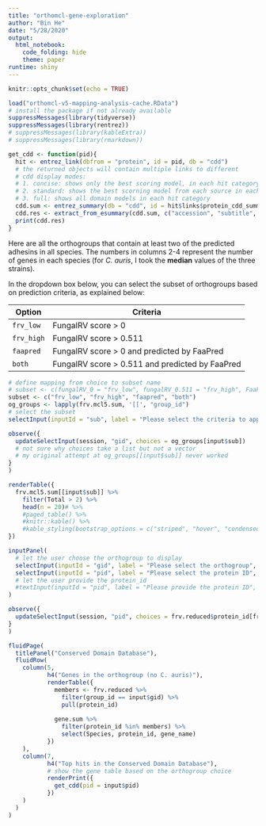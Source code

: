 ```yaml
---
title: "orthomcl-gene-exploration"
author: "Bin He"
date: "5/28/2020"
output: 
  html_notebook: 
    code_folding: hide
    theme: paper
runtime: shiny
---
```


```r
knitr::opts_chunk$set(echo = TRUE)
```

```r
load("orthomcl-v5-mapping-analysis-cache.RData")
# install the package if not already available
suppressMessages(library(tidyverse))
suppressMessages(library(rentrez))
# suppressMessages(library(kableExtra))
# suppressMessages(library(rmarkdown))
```

```r
get_cdd <- function(pid){
  hit <- entrez_link(dbfrom = "protein", id = pid, db = "cdd")
  # the returned objects will contain multiple links to different
  # cdd display modes:
  # 1. concise: shows only the best scoring model, in each hit category
  # 2. standard: shows the best scorning model from each source in each hit category (some redundancy)
  # 3. full: shows all domain models in each hit category
  cdd.sum <- entrez_summary(db = "cdd", id = hit$links$protein_cdd_summary)
  cdd.res <- extract_from_esummary(cdd.sum, c("accession", "subtitle", "abstract"), simplify = TRUE)
  print(cdd.res)
}
```

Here are all the orthogroups that contain at least two of the predicted adhesins in all species. The numbers in columns 2-4 represent the number of genes in each species (for _C. auris_, I took the **median** values of the three strains).

In the dropdown box below, you can select the subset of orthogroups based on prediction criteria, as explained below:

| Option | Criteria |
| --------- | ------------------ |
| `frv_low` | FungalRV score > 0 |
| `frv_high`| FungalRV score > 0.511|
| `faapred`| FungalRV score > 0 and predicted by FaaPred|
| `both`| FungalRV score > 0.511 and predicted by FaaPred|

```r
# define mapping from choice to subset name
# subset <- c(fungalRV_0 = "frv_low", fungalRV_0.511 = "frv_high", FaaPred = "faapred", Both = "both")
subset <- c("frv_low", "frv_high", "faapred", "both")
og_groups <- lapply(frv.mcl5.sum, '[[', "group_id")
# select the subset
selectInput(inputId = "sub", label = "Please select the criteria to apply", choices = subset)

observe({
  updateSelectInput(session, "gid", choices = og_groups[input$sub])
  # not sure why choices take a list but not a vector
  # my original attempt at og_groups[[input$sub]] never worked
}
)

renderTable({
  frv.mcl5.sum[[input$sub]] %>% 
    filter(Total > 2) %>% 
    head(n = 20)# %>% 
    #paged_table() %>% 
    #knitr::kable() %>% 
    #kable_styling(bootstrap_options = c("striped", "hover", "condensed"))  
})

```

```r
inputPanel(
  # let the user choose the orthogroup to display
  selectInput(inputId = "gid", label = "Please select the orthogroup", choices = frv.mcl5.sum$frv_low$group_id),
  selectInput(inputId = "pid", label = "Please select the protein ID", choices = frv.reduced$protein_id, selected = "XP_718077.1")
  # let the user provide the protein_id
  #textInput(inputId = "pid", label = "Please provide the protein ID", value = "XP_718077.1")
)

observe({
  updateSelectInput(session, "pid", choices = frv.reduced$protein_id[frv.reduced$group_id == input$gid])
}
)

fluidPage(
  titlePanel("Conserved Domain Database"),
  fluidRow(
    column(5,
           h4("Genes in the orthogroup (no C. auris)"),
           renderTable({
             members <- frv.reduced %>% 
               filter(group_id == input$gid) %>% 
               pull(protein_id)
             
             gene.sum %>% 
               filter(protein_id %in% members) %>% 
               select(Species, protein_id, gene_name)
           })
    ),
    column(7,
           h4("Top hits in the Conserved Domain Database"),
           # show the gene table based on the orthogroup choice
           renderPrint({
             get_cdd(pid = input$pid)
           }) 
    )       
  ) 
)
```